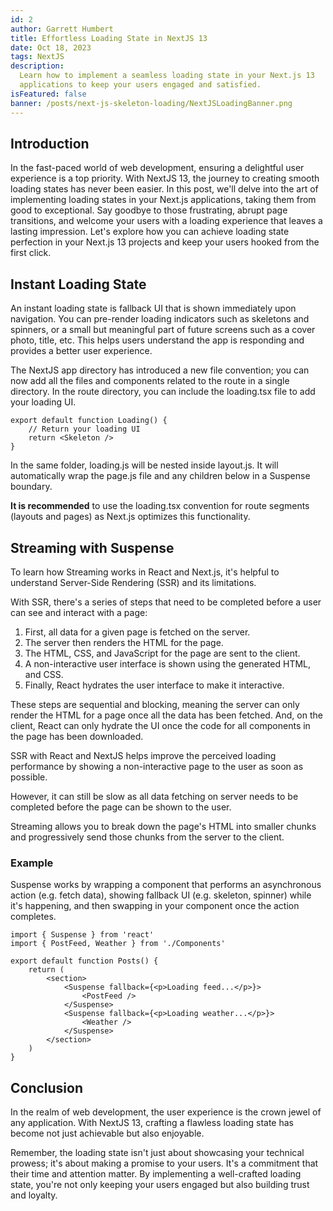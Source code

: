 ```yaml
---
id: 2
author: Garrett Humbert
title: Effortless Loading State in NextJS 13
date: Oct 18, 2023
tags: NextJS
description:
  Learn how to implement a seamless loading state in your Next.js 13
  applications to keep your users engaged and satisfied.
isFeatured: false
banner: /posts/next-js-skeleton-loading/NextJSLoadingBanner.png
---
```


## Introduction

In the fast-paced world of web development, ensuring a delightful user
experience is a top priority. With NextJS 13, the journey to creating smooth
loading states has never been easier. In this post, we'll delve into the art of
implementing loading states in your Next.js applications, taking them from good
to exceptional. Say goodbye to those frustrating, abrupt page transitions, and
welcome your users with a loading experience that leaves a lasting impression.
Let's explore how you can achieve loading state perfection in your Next.js 13
projects and keep your users hooked from the first click.

## Instant Loading State

An instant loading state is fallback UI that is shown immediately upon
navigation. You can pre-render loading indicators such as skeletons and
spinners, or a small but meaningful part of future screens such as a cover
photo, title, etc. This helps users understand the app is responding and
provides a better user experience.

The NextJS app directory has introduced a new file convention; you can now add
all the files and components related to the route in a single directory. In the
route directory, you can include the loading.tsx file to add your loading UI.

```tsx
export default function Loading() {
	// Return your loading UI
	return <Skeleton />
}
```

In the same folder, loading.js will be nested inside layout.js. It will
automatically wrap the page.js file and any children below in a Suspense
boundary.

**It is recommended** to use the loading.tsx convention for route segments
(layouts and pages) as Next.js optimizes this functionality.

## Streaming with Suspense

To learn how Streaming works in React and Next.js, it's helpful to understand
Server-Side Rendering (SSR) and its limitations.

With SSR, there's a series of steps that need to be completed before a user can
see and interact with a page:

1. First, all data for a given page is fetched on the server.
2. The server then renders the HTML for the page.
3. The HTML, CSS, and JavaScript for the page are sent to the client.
4. A non-interactive user interface is shown using the generated HTML, and CSS.
5. Finally, React hydrates the user interface to make it interactive.

These steps are sequential and blocking, meaning the server can only render the
HTML for a page once all the data has been fetched. And, on the client, React
can only hydrate the UI once the code for all components in the page has been
downloaded.

SSR with React and NextJS helps improve the perceived loading performance by
showing a non-interactive page to the user as soon as possible.

However, it can still be slow as all data fetching on server needs to be
completed before the page can be shown to the user.

Streaming allows you to break down the page's HTML into smaller chunks and
progressively send those chunks from the server to the client.

### Example

Suspense works by wrapping a component that performs an asynchronous action
(e.g. fetch data), showing fallback UI (e.g. skeleton, spinner) while it's
happening, and then swapping in your component once the action completes.

```tsx
import { Suspense } from 'react'
import { PostFeed, Weather } from './Components'

export default function Posts() {
	return (
		<section>
			<Suspense fallback={<p>Loading feed...</p>}>
				<PostFeed />
			</Suspense>
			<Suspense fallback={<p>Loading weather...</p>}>
				<Weather />
			</Suspense>
		</section>
	)
}
```

## Conclusion

In the realm of web development, the user experience is the crown jewel of any
application. With NextJS 13, crafting a flawless loading state has become not
just achievable but also enjoyable.

Remember, the loading state isn't just about showcasing your technical prowess;
it's about making a promise to your users. It's a commitment that their time and
attention matter. By implementing a well-crafted loading state, you're not only
keeping your users engaged but also building trust and loyalty.
